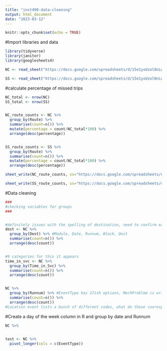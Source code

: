 ```yaml
---
title: "inst490-data-cleaning"
output: html_document
date: "2023-03-12"
---
```


```r
knitr::opts_chunk$set(echo = TRUE)
```



#Import libraries and data
```r
library(tidyverse)
library(janitor)
library(googlesheets4)

NC <- read_sheet("https://docs.google.com/spreadsheets/d/15e1yxUzol0nLw96nG-cHQPPsPV5OpkD3AP0iprFP7lU/edit#gid=96980819", sheet="NC")

SS <- read_sheet("https://docs.google.com/spreadsheets/d/15e1yxUzol0nLw96nG-cHQPPsPV5OpkD3AP0iprFP7lU/edit#gid=96980819", sheet="SS")
```

#calculate percentage of missed trips
```r
NC_total <- nrow(NC)
SS_total <- nrow(SS)


NC_route_counts <- NC %>% 
  group_by(Route) %>%
  summarise(count=n()) %>%
  mutate(percentage = count/NC_total*100) %>%
  arrange(desc(percentage))


SS_route_counts <- SS %>%
  group_by(Route) %>%
  summarise(count=n()) %>%
  mutate(percentage = count/NC_total*100) %>%
  arrange(desc(percentage))

```

```r
sheet_write(NC_route_counts, ss="https://docs.google.com/spreadsheets/d/15e1yxUzol0nLw96nG-cHQPPsPV5OpkD3AP0iprFP7lU/edit#gid=96980819", sheet="NC missed routes percentages")

sheet_write(SS_route_counts, ss="https://docs.google.com/spreadsheets/d/15e1yxUzol0nLw96nG-cHQPPsPV5OpkD3AP0iprFP7lU/edit#gid=96980819", sheet="SS missed routes percentages")
```




#Data cleaning
```r
###
#checking variables for groups
###


#definitely issues with the spelling of destination, need to confirm each one and make common amongst them, remove errors
dest <- NC %>%
  group_by(Dest) %>% #Module, Date, Runnum, Block, Dest
  summarise(count=n()) %>%
  arrange(desc(count))


#9 categories for this it appears
time_in_svc <- NC %>%
  group_by(Time_in_Svc) %>%
  summarise(count=n()) %>%
  arrange(desc(count))


NC %>%
  group_by(Runnum) %>% #EventType has 17ish options, MechProblem is written reasoning, missed is NULL 1 or 0, what does this mean?
  summarise(count=n()) %>%
  arrange(desc(count))
#Location event lists a bunch of different codes, what do these coorespond to?
```

#Create a day of the week column in R and group by date and Runnum
```r
NC %>%
  

```



```r
test <- NC %>%
  pivot_longer(cols = c(EventType))
```



